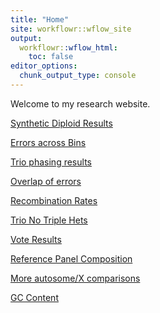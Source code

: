 ```yaml
---
title: "Home"
site: workflowr::wflow_site
output:
  workflowr::wflow_html:
    toc: false
editor_options:
  chunk_output_type: console
---
```


Welcome to my research website.

[Synthetic Diploid Results](synthetic_diploid_results.html)

[Errors across Bins](errors_per_bin.html)

[Trio phasing results](trio_phasing_results.html)

[Overlap of errors](sd_error_overlap.html)

[Recombination Rates](recombination_rate.html)

[Trio No Triple Hets](trio_no_th.html)

[Vote Results](vote.html)

[Reference Panel Composition](alt_ref_panel.html)

[More autosome/X comparisons](all_autosomes.html)

[GC Content](gc_content.html)
